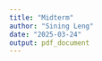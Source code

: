 ```yaml
---
title: "Midterm"
author: "Sining Leng"
date: "2025-03-24"
output: pdf_document
---
```


```r

```
